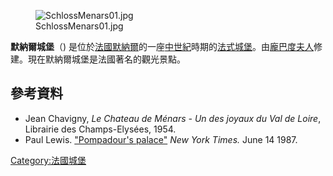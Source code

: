 [[File:SchlossMenars01.jpg|thumb]]

'''默納爾城堡'''（{{lang-fr|Château de Menars}}) 是位於[[法國|法國]][[默納爾_(羅亞爾-謝爾省)|默納爾]]的一座[[中世紀|中世紀]]時期的[[法式城堡|法式城堡]]。由[[龐巴度夫人|龐巴度夫人]]修建。現在默納爾城堡是法國著名的觀光景點。
==參考資料==
* Jean Chavigny, ''Le Chateau de Ménars - Un des joyaux du Val de Loire'', Librairie des Champs-Elysées, 1954.
* Paul Lewis. [http://query.nytimes.com/gst/fullpage.html?res=9B0DEEDA153DF937A25755C0A961948260&sec=travel&pagewanted=print "Pompadour's palace"] ''New York Times.'' June 14 1987.
[[Category:法國城堡|Category:法國城堡]]